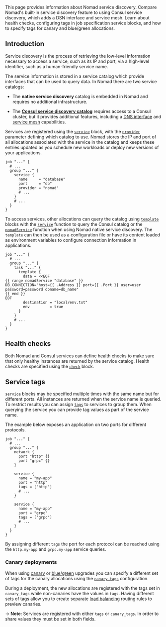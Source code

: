 
This page provides information about Nomad service discovery. Compare Nomad's built-in service discovery feature to using Consul service discovery, which adds a DSN interface and service mesh. Learn about health checks, configuring tags in job specification service blocks, and how to specify tags for canary and blue/green allocations.

## Introduction

Service discovery is the process of retrieving the low-level information
necessary to access a service, such as its IP and port, via a high-level
identifier, such as a human-friendly service name.

The service information is stored in a service catalog which provide interfaces
that can be used to query data. In Nomad there are two service catalogs:

- The **native service discovery** catalog is embedded in Nomad and requires no
  additional infrastructure.

- The [**Consul service discovery catalog**][consul_sd] requires access to a
  Consul cluster, but it provides additional features, including a [DNS
  interface][consul_dns] and [service mesh][] capabilities.

Services are registered using the [`service`][] block, with the [`provider`][]
parameter defining which catalog to use. Nomad stores the IP and port of all
allocations associated with the service in the catalog and keeps these entries
updated as you schedule new workloads or deploy new versions of your
applications.

```hcl
job "..." {
  # ...
  group "..." {
    service {
      name     = "database"
      port     = "db"
      provider = "nomad"
      # ...
    }
    # ...
  }
}
```

To access services, other allocations can query the catalog using
[`template`][] blocks with the [`service`][ct_service_fn] function to query the
Consul catalog or the [`nomadService`][ct_nomad_service_fn] function when using
Nomad native service discovery. The `template` can then be used as a
configuration file or have its content loaded as environment variables to
configure connection information in applications.

```hcl
job "..." {
  # ...
  group "..." {
    task "..." {
      template {
        data = <<EOF
{{ range nomadService "database" }}
DB_CONNECTION="host={{ .Address }} port={{ .Port }} user=user password=password dbname=db_name"
{{ end }}
EOF
        destination = "local/env.txt"
        env         = true
      }
    }
    # ...
  }
}
```

## Health checks

Both Nomad and Consul services can define health checks to make sure that only
healthy instances are returned by the service catalog. Health checks are
specified using the [`check`][] block.

## Service tags

`service` blocks may be specified multiple times with the same name but for
different ports. All instances are returned when the service name is queried.
To restrict results you can assign [`tags`][] to services to group them. When
querying the service you can provide tag values as part of the service name.

The example below exposes an application on two ports for different protocols.

```hcl
job "..." {
  # ...
  group "..." {
    network {
      port "http" {}
      port "grpc" {}
    }

    service {
      name = "my-app"
      port = "http"
      tags = ["http"]
      # ...
    }

    service {
      name = "my-app"
      port = "grpc"
      tags = ["grpc"]
      # ...
    }
  }
}
```

By assigning different `tags` the port for each protocol can be reached using
the `http.my-app` and `grpc.my-app` service queries.

### Canary deployments

When using [canary][jobspec_update_canary] or
[blue/green][jobspec_update_blue_green] upgrades you can specify a different
set of tags for the canary allocations using the [`canary_tags`][]
configuration.

During a deployment, the new allocations are registered with the tags set in
`canary_tags` while non-canaries have the values in `tags`. Having different
sets of tags allow you to create separate [load balancing][learn_lb] routing
rules to preview canaries.

-> **Note**: Services are registered with either `tags` or `canary_tags`. In
  order to share values they must be set in both fields.

[`canary_tags`]: /nomad/docs/job-specification/service#canary_tags
[`check`]: /nomad/docs/job-specification/check
[`provider`]: /nomad/docs/job-specification/service#provider
[`service`]: /nomad/docs/job-specification/service
[`tags`]: /nomad/docs/job-specification/service#tags
[`template`]: /nomad/docs/job-specification/template#examples
[consul_dns]: /consul/docs/services/discovery/dns-overview
[consul_sd]: /consul/docs/concepts/service-discovery
[ct_nomad_service_fn]: https://github.com/hashicorp/consul-template/blob/main/docs/templating-language.md#nomadservice
[ct_service_fn]: https://github.com/hashicorp/consul-template/blob/main/docs/templating-language.md#service
[jobspec_update_blue_green]: /nomad/docs/job-specification/update#blue-green-upgrades
[jobspec_update_canary]: /nomad/docs/job-specification/update#canary-upgrades
[learn_lb]: /nomad/tutorials/load-balancing
[service mesh]: /nomad/docs/job-declare/consul-service-mesh
